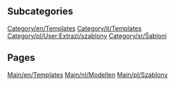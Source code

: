 
== Subcategories ==
[[Category/en/Templates]]
[[Category/it/Templates]]
[[Category/pl/User:Extrazi/szablony]]
[[Category/sr/Šabloni]]

== Pages ==
[[Main/en/Templates]]
[[Main/nl/Modellen]]
[[Main/pl/Szablony]]
